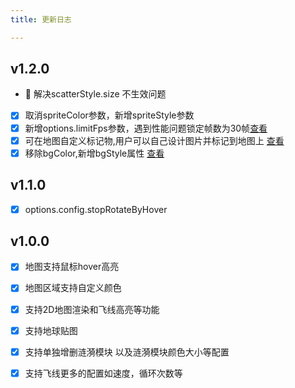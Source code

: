 ```yaml
---
title: 更新日志

---
```

## v1.2.0
- 🐞 解决scatterStyle.size 不生效问题
- [x] 取消spriteColor参数，新增spriteStyle参数
- [x] 新增options.limitFps参数，遇到性能问题锁定帧数为30帧[查看](/earth-flyline-docs/reference/property/#optionslimitfps)
- [x] 可在地图自定义标记物,用户可以自己设计图片并标记到地图上 [查看](/earth-flyline-docs/reference/property/#configscatterstylecustomfigure)
- [x] 移除bgColor,新增bgStyle属性 [查看](/earth-flyline-docs/reference/property/#configbgstyle)

## v1.1.0
- [x] options.config.stopRotateByHover

## v1.0.0
- [x] 地图支持鼠标hover高亮
- [x] 地图区域支持自定义颜色
- [x] 支持2D地图渲染和飞线高亮等功能
- [x] 支持地球贴图
- [x] 支持单独增删涟漪模块 以及涟漪模块颜色大小等配置
- [x] 支持飞线更多的配置如速度，循环次数等







